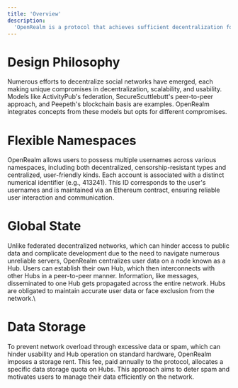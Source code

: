 ```yaml
---
title: 'Overview'
description:
  'OpenRealm is a protocol that achieves sufficient decentralization for social applications, ensuring uninterrupted communication between users and unrestricted developer access to public data.'
---
```


# Design Philosophy

Numerous efforts to decentralize social networks have emerged, each making unique compromises in decentralization, scalability, and usability. Models like ActivityPub's federation, SecureScuttlebutt's peer-to-peer approach, and Peepeth's blockchain basis are examples. OpenRealm integrates concepts from these models but opts for different compromises.

# Flexible Namespaces

OpenRealm allows users to possess multiple usernames across various namespaces, including both decentralized, censorship-resistant types and centralized, user-friendly kinds. Each account is associated with a distinct numerical identifier (e.g., 413241). This ID corresponds to the user's usernames and is maintained via an Ethereum contract, ensuring reliable user interaction and communication.

# Global State 

Unlike federated decentralized networks, which can hinder access to public data and complicate development due to the need to navigate numerous unreliable servers, OpenRealm centralizes user data on a node known as a Hub. Users can establish their own Hub, which then interconnects with other Hubs in a peer-to-peer manner. Information, like messages, disseminated to one Hub gets propagated across the entire network. Hubs are obligated to maintain accurate user data or face exclusion from the network.\

# Data Storage 
To prevent network overload through excessive data or spam, which can hinder usability and Hub operation on standard hardware, OpenRealm imposes a storage rent. This fee, paid annually to the protocol, allocates a specific data storage quota on Hubs. This approach aims to deter spam and motivates users to manage their data efficiently on the network.